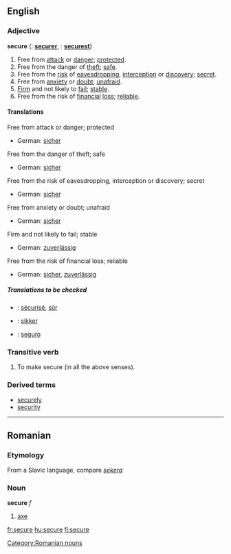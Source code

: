 ==English==

===Adjective===
'''secure'''  ({{compar}}: '''[[securer]]''', {{superl}}: '''[[securest]]''')

# Free from [[attack]] or [[danger]]; [[protected]].
# Free from the danger of [[theft]]; [[safe]].
# Free from the [[risk]] of [[eavesdropping]],  [[interception]] or [[discovery]]; [[secret]].
# Free from [[anxiety]] or [[doubt]]; [[unafraid]].
# [[Firm]] and not likely to [[fail]]; [[stable]].
# Free from the risk of [[financial]] [[loss]]; [[reliable]].

====Translations====
;Free from attack or danger; protected
{{top}}
*German: [[sicher]]
{{mid}}
{{bottom}}
;Free from the danger of theft; safe
{{top}}
*German: [[sicher]]
{{mid}}
{{bottom}}
;Free from the risk of eavesdropping, interception or discovery; secret
{{top}}
*German: [[sicher]]
{{mid}}
{{bottom}}
;Free from anxiety or doubt; unafraid
{{top}}
*German: [[sicher]]
{{mid}}
{{bottom}}
;Firm and not likely to fail; stable
{{top}}
*German: [[zuverlässig]]
{{mid}}
{{bottom}}
;Free from the risk of financial loss; reliable
{{top}}
*German: [[sicher]], [[zuverlässig]]
{{mid}}
{{bottom}}

=====Translations to be checked=====
{{checktrans}}
*{{ttbc|French}}: [[sécurisé]], [[sûr]]
*{{ttbc|Norwegian}}: [[sikker]]
*{{ttbc|Spanish}}: [[seguro]]

===Transitive verb===
{{en-infl-reg-other-e|secur|e}}

# To make secure (in all the above senses).

===Derived terms===
*[[securely]]
*[[security]]

----

==Romanian==
===Etymology===
From a Slavic language, compare ''[[sekera]]''
===Noun===
'''secure'''  ''f''

# [[axe]]

[[Category:Romanian nouns]]

[[fr:secure]]
[[hu:secure]]
[[fi:secure]]